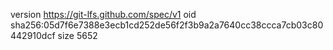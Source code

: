version https://git-lfs.github.com/spec/v1
oid sha256:05d7f6e7388e3ecb1cd252de56f2f3b9a2a7640cc38ccca7cb03c80442910dcf
size 5652
